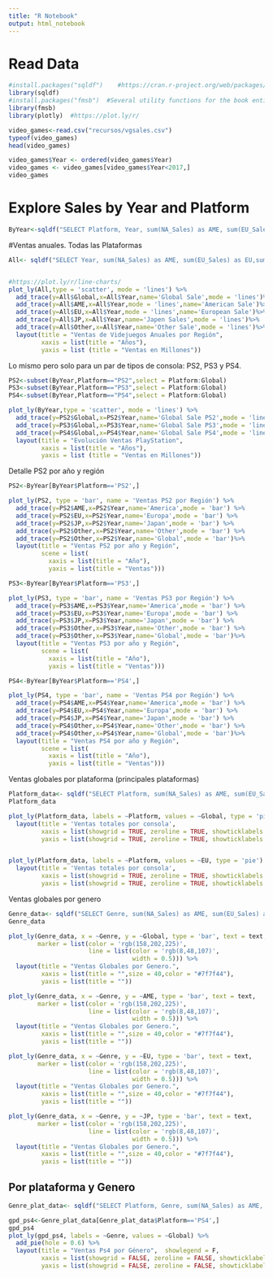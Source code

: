 ```yaml
---
title: "R Notebook"
output: html_notebook
---
```


# Read Data
```r
#install.packages("sqldf")    #https://cran.r-project.org/web/packages/sqldf/sqldf.pdf   Permite realizar búsquedas sobre dataframes con sintaxis sql
library(sqldf)
#install.packages("fmsb")  #Several utility functions for the book entitled "Practices of Medical and Health Data Analysis using R" (Pearson Education Japan, 2007) with Japanese demographic data and some demographic analysis related functions.
library(fmsb)
library(plotly)  #https://plot.ly/r/

video_games<-read.csv("recursos/vgsales.csv")
typeof(video_games)
head(video_games)

video_games$Year <- ordered(video_games$Year)
video_games <- video_games[video_games$Year<2017,]
video_games
```

# Explore Sales by Year and Platform {.tabset}
```r
ByYear<-sqldf("SELECT Platform, Year, sum(NA_Sales) as AME, sum(EU_Sales) as EU,sum(JP_Sales) as JP, sum(Other_Sales) as Other, sum(Global_Sales) as Global from video_games group by Platform, Year order by Year,Platform")
```

#Ventas anuales. Todas las Plataformas
```r
All<- sqldf("SELECT Year, sum(NA_Sales) as AME, sum(EU_Sales) as EU,sum(JP_Sales) as JP, sum(Other_Sales) as Other, sum(Global_Sales) as Global from df group by Year order by Year")


#https://plot.ly/r/line-charts/
plot_ly(All,type = 'scatter', mode = 'lines') %>%
  add_trace(y=All$Global,x=All$Year,name='Global Sale',mode = 'lines')%>%
  add_trace(y=All$AME,x=All$Year,mode = 'lines',name='American Sale')%>%
  add_trace(y=All$EU,x=All$Year,mode = 'lines',name='European Sale')%>%
  add_trace(y=All$JP,x=All$Year,name='Japen Sales',mode = 'lines')%>%
  add_trace(y=All$Other,x=All$Year,name='Other Sale',mode = 'lines')%>%
  layout(title = "Ventas de Videjuegos Anuales por Región",
         xaxis = list(title = "Años"),
         yaxis = list (title = "Ventas en Millones"))
```

Lo mismo pero solo para un par de tipos de consola: PS2, PS3 y PS4.
```r
PS2<-subset(ByYear,Platform=="PS2",select = Platform:Global)
PS3<-subset(ByYear,Platform=="PS3",select = Platform:Global)
PS4<-subset(ByYear,Platform=="PS4",select = Platform:Global)

plot_ly(ByYear,type = 'scatter', mode = 'lines') %>%
  add_trace(y=PS2$Global,x=PS2$Year,name='Global Sale PS2',mode = 'lines+markers') %>%
  add_trace(y=PS3$Global,x=PS3$Year,name='Global Sale PS3',mode = 'lines+markers') %>%
  add_trace(y=PS4$Global,x=PS4$Year,name='Global Sale PS4',mode = 'lines+markers') %>%
  layout(title = "Evolución Ventas PlayStation",
         xaxis = list(title = "Años"),
         yaxis = list (title = "Ventas en Millones"))
```

Detalle PS2 por año y región
```r
PS2<-ByYear[ByYear$Platform=='PS2',]

plot_ly(PS2, type = 'bar', name = 'Ventas PS2 por Región') %>%
  add_trace(y=PS2$AME,x=PS2$Year,name='America',mode = 'bar') %>%
  add_trace(y=PS2$EU,x=PS2$Year,name='Europa',mode = 'bar') %>%
  add_trace(y=PS2$JP,x=PS2$Year,name='Japan',mode = 'bar') %>%
  add_trace(y=PS2$Other,x=PS2$Year,name='Other',mode = 'bar') %>%
  add_trace(y=PS2$Other,x=PS2$Year,name='Global',mode = 'bar')%>%
  layout(title = "Ventas PS2 por año y Región",
         scene = list(
           xaxis = list(title = "Año"), 
           yaxis = list(title = "Ventas")))

PS3<-ByYear[ByYear$Platform=='PS3',]

plot_ly(PS3, type = 'bar', name = 'Ventas PS3 por Región') %>%
  add_trace(y=PS3$AME,x=PS3$Year,name='America',mode = 'bar') %>%
  add_trace(y=PS3$EU,x=PS3$Year,name='Europa',mode = 'bar') %>%
  add_trace(y=PS3$JP,x=PS3$Year,name='Japan',mode = 'bar') %>%
  add_trace(y=PS3$Other,x=PS3$Year,name='Other',mode = 'bar') %>%
  add_trace(y=PS3$Other,x=PS3$Year,name='Global',mode = 'bar')%>%
  layout(title = "Ventas PS3 por año y Región",
         scene = list(
           xaxis = list(title = "Año"), 
           yaxis = list(title = "Ventas")))

PS4<-ByYear[ByYear$Platform=='PS4',]

plot_ly(PS4, type = 'bar', name = 'Ventas PS4 por Región') %>%
  add_trace(y=PS4$AME,x=PS4$Year,name='America',mode = 'bar') %>%
  add_trace(y=PS4$EU,x=PS4$Year,name='Europa',mode = 'bar') %>%
  add_trace(y=PS4$JP,x=PS4$Year,name='Japan',mode = 'bar') %>%
  add_trace(y=PS4$Other,x=PS4$Year,name='Other',mode = 'bar') %>%
  add_trace(y=PS4$Other,x=PS4$Year,name='Global',mode = 'bar')%>%
  layout(title = "Ventas PS4 por año y Región",
         scene = list(
           xaxis = list(title = "Año"), 
           yaxis = list(title = "Ventas")))

```

Ventas globales por plataforma (principales plataformas)
```r

Platform_data<- sqldf("SELECT Platform, sum(NA_Sales) as AME, sum(EU_Sales) as EU,sum(JP_Sales) as JP, sum(Other_Sales) as Other, sum(Global_Sales) as Global from video_games where platform in('DS','PS','PS2','PS3','Wii','X360','PSP','PS4') group by Platform order by Platform")
Platform_data

plot_ly(Platform_data, labels = ~Platform, values = ~Global, type = 'pie') %>%
  layout(title = 'Ventas totales por consola',
         xaxis = list(showgrid = TRUE, zeroline = TRUE, showticklabels = TRUE),
         yaxis = list(showgrid = TRUE, zeroline = TRUE, showticklabels = TRUE))


plot_ly(Platform_data, labels = ~Platform, values = ~EU, type = 'pie') %>%
  layout(title = 'Ventas totales por consola',
         xaxis = list(showgrid = TRUE, zeroline = TRUE, showticklabels = TRUE),
         yaxis = list(showgrid = TRUE, zeroline = TRUE, showticklabels = TRUE))

```

Ventas globales por genero 
```r
Genre_data<- sqldf("SELECT Genre, sum(NA_Sales) as AME, sum(EU_Sales) as EU,sum(JP_Sales) as JP, sum(Other_Sales) as Other, sum(Global_Sales) as Global from video_games  group by Genre order by Platform")
Genre_data

plot_ly(Genre_data, x = ~Genre, y = ~Global, type = 'bar', text = text,
        marker = list(color = 'rgb(158,202,225)',
                      line = list(color = 'rgb(8,48,107)',
                                  width = 0.5))) %>%
  layout(title = "Ventas Globales por Genero.",
         xaxis = list(title = "",size = 40,color = "#7f7f44"),
         yaxis = list(title = ""))

plot_ly(Genre_data, x = ~Genre, y = ~AME, type = 'bar', text = text,
        marker = list(color = 'rgb(158,202,225)',
                      line = list(color = 'rgb(8,48,107)',
                                  width = 0.5))) %>%
  layout(title = "Ventas Globales por Genero.",
         xaxis = list(title = "",size = 40,color = "#7f7f44"),
         yaxis = list(title = ""))

plot_ly(Genre_data, x = ~Genre, y = ~EU, type = 'bar', text = text,
        marker = list(color = 'rgb(158,202,225)',
                      line = list(color = 'rgb(8,48,107)',
                                  width = 0.5))) %>%
  layout(title = "Ventas Globales por Genero.",
         xaxis = list(title = "",size = 40,color = "#7f7f44"),
         yaxis = list(title = ""))

plot_ly(Genre_data, x = ~Genre, y = ~JP, type = 'bar', text = text,
        marker = list(color = 'rgb(158,202,225)',
                      line = list(color = 'rgb(8,48,107)',
                                  width = 0.5))) %>%
  layout(title = "Ventas Globales por Genero.",
         xaxis = list(title = "",size = 40,color = "#7f7f44"),
         yaxis = list(title = ""))

```

## Por plataforma y Genero
```r
Genre_plat_data<- sqldf("SELECT Platform, Genre, sum(NA_Sales) as AME, sum(EU_Sales) as EU,sum(JP_Sales) as JP, sum(Other_Sales) as Other, sum(Global_Sales) as Global from video_games group by Platform, Genre order by Platform")

gpd_ps4<-Genre_plat_data[Genre_plat_data$Platform=='PS4',]
gpd_ps4
plot_ly(gpd_ps4, labels = ~Genre, values = ~Global) %>%
  add_pie(hole = 0.6) %>%
  layout(title = "Ventas Ps4 por Género",  showlegend = F,
         xaxis = list(showgrid = FALSE, zeroline = FALSE, showticklabels = FALSE),
         yaxis = list(showgrid = FALSE, zeroline = FALSE, showticklabels = FALSE))

```





